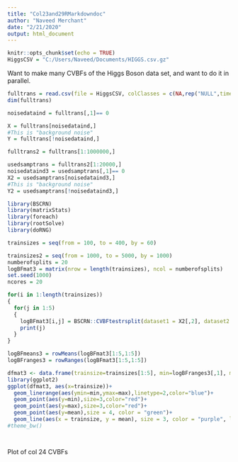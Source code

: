 ```yaml
---
title: "Col23and29RMarkdowndoc"
author: "Naveed Merchant"
date: "2/21/2020"
output: html_document
---
```


```r
knitr::opts_chunk$set(echo = TRUE)
HiggsCSV = "C:/Users/Naveed/Documents/HIGGS.csv.gz"


```

Want to make many CVBFs of the Higgs Boson data set, and want to do it in parallel.

```r

fulltrans = read.csv(file = HiggsCSV, colClasses = c(NA,rep("NULL",times = 21),rep(NA,times = 7)), header = FALSE, nrows = 1000000)
dim(fulltrans)

noisedataind = fulltrans[,1]== 0

X = fulltrans[noisedataind,]
#This is "background noise"
Y = fulltrans[!noisedataind,]

fulltrans2 = fulltrans[1:1000000,]

usedsamptrans = fulltrans2[1:20000,]
noisedataind3 = usedsamptrans[,1]== 0
X2 = usedsamptrans[noisedataind3,]
#This is "background noise"
Y2 = usedsamptrans[!noisedataind3,]

library(BSCRN)
library(matrixStats)
library(foreach)
library(rootSolve)
library(doRNG)

trainsizes = seq(from = 100, to = 400, by = 60)

trainsizes2 = seq(from = 1000, to = 5000, by = 1000)
numberofsplits = 20
logBFmat3 = matrix(nrow = length(trainsizes), ncol = numberofsplits)
set.seed(1000)
ncores = 20

for(i in 1:length(trainsizes))
{
  for(j in 1:5)
  {
    logBFmat3[i,j] = BSCRN::CVBFtestrsplit(dataset1 = X2[,2], dataset2 = Y2[,2], trainsize1 = trainsizes[i], trainsize2 = trainsizes2[i])$logBF
    print(j)
  }
}

logBFmeans3 = rowMeans(logBFmat3[1:5,1:5])
logBFranges3 = rowRanges(logBFmat3[1:5,1:5])

dfmat3 <- data.frame(trainsize=trainsizes[1:5], min=logBFranges3[,1], max=logBFranges3[,2], mean = logBFmeans3)
library(ggplot2)
ggplot(dfmat3, aes(x=trainsize))+
  geom_linerange(aes(ymin=min,ymax=max),linetype=2,color="blue")+
  geom_point(aes(y=min),size=3,color="red")+
  geom_point(aes(y=max),size=3,color="red")+
  geom_point(aes(y=mean),size = 4, color = "green")+
  geom_line(aes(x = trainsize, y = mean), size = 3, color = "purple", linetype = 2)
#theme_bw()




```

Plot of col 24 CVBFs

